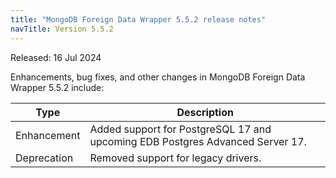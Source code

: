 ```yaml
---
title: "MongoDB Foreign Data Wrapper 5.5.2 release notes"
navTitle: Version 5.5.2
---
```


Released: 16 Jul 2024

Enhancements, bug fixes, and other changes in MongoDB Foreign Data Wrapper 5.5.2 
include:

| Type        | Description                                                                                                                      |
| ----------- | -------------------------------------------------------------------------------------------------------------------------------- |
| Enhancement | Added support for PostgreSQL 17 and upcoming EDB Postgres Advanced Server 17.                                                    |
| Deprecation | Removed support for legacy drivers.                                                                                              |